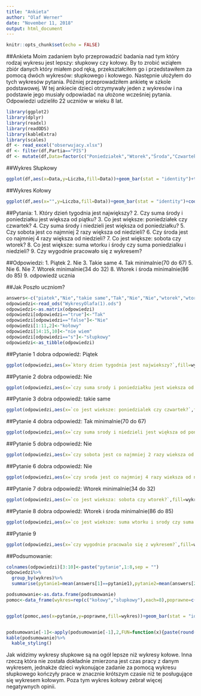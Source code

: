 ```yaml
---
title: "Ankieta"
author: "Olaf Werner"
date: "November 11, 2018"
output: html_document
---
```


```r
knitr::opts_chunk$set(echo = FALSE)
```
##Ankieta
Moim zadaniem było przeprowadzić badania nad tym który rodzaj wykresu jest lepszy: słupkowy czy kołowy. By to zrobić wziąłem zbiór danych który miałem pod ręką, przekształciłem go i przedstawiłem za pomocą dwóch wykresów: słupkowego i kołowego. Następnie ułożyłem do tych wykresów pytania. Później przeprowadziłem ankietę w szkole podstawowej. W tej ankiecie dzieci otrzymywały jeden z wykresów i na podstawie jego musiały odpowiadać na ułożone wcześniej pytania. Odpowiedzi udzieliło 22 uczniów w wieku 8 lat. 

```r
library(ggplot2)
library(dplyr)
library(readxl)
library(readODS)
library(kableExtra)
library(scales)
df <- read_excel("obserwujacy.xlsx")
df <- filter(df,Partia=="PIS")
df <- mutate(df,Data=factor(c("Poniedziałek","Wtorek","Środa","Czwartek","Piątek","Sobota","Niedziela"),levels = c("Poniedziałek","Wtorek","Środa","Czwartek","Piątek","Sobota","Niedziela")))
```
##Wykres Słupkowy
```r
ggplot(df,aes(x=Data,y=Liczba,fill=Data))+geom_bar(stat = "identity")+theme_void()
```

##Wykres Kołowy
```r
ggplot(df,aes(x="",y=Liczba,fill=Data))+geom_bar(stat = "identity")+coord_polar("y")+theme_void()
```

##Pytania:
1. Który dzień tygodnia jest największy?
2. Czy suma środy i poniedziałku jest większa od piątku?
3. Co jest większe: poniedziałek czy czwartek?
4. Czy suma środy i niedzieli jest większa od poniedziałku?
5. Czy sobota jest co najmniej 2 razy większa od niedzieli?
6. Czy środa jest co najmniej 4 razy większa od niedzieli?
7. Co jest większe: sobota czy wtorek?
8. Co jest większe: suma wtorku i środy czy suma poniedzialku i niedzieli?
9. Czy wygodnie pracowało się z wykresem?

##Odpowiedzi:
1. Piątek
2. Nie
3. Takie same
4. Tak minimalnie(70 do 67)
5. Nie
6. Nie
7. Wtorek minimalnie(34 do 32)
8. Wtorek i środa minimalnie(86 do 85)
9. odpowiedź ucznia

##Jak Poszło uczniom?
```r
answers<-c("piatek","Nie","takie same","Tak","Nie","Nie","wtorek","wtorek/sroda")
odpowiedzi<-read_ods("WykresyOlafa(1).ods")
odpowiedzi<-as.matrix(odpowiedzi)
odpowiedzi[odpowiedzi=="true"]<-"Tak"
odpowiedzi[odpowiedzi=="false"]<-"Nie"
odpowiedzi[1:11,2]<-"kołowy"
odpowiedzi[14:15,10]<-"nie wiem"
odpowiedzi[odpowiedzi=="s"]<-"słupkowy"
odpowiedzi<-as_tibble(odpowiedzi)
```



##Pytanie 1 dobra odpowiedź: Piątek


```r
ggplot(odpowiedzi,aes(x=`ktory dzien tygodnia jest najwiekszy?`,fill=wykres))+geom_bar(position=position_dodge())
```


##Pytanie 2 dobra odpowiedź: Nie
```r
ggplot(odpowiedzi,aes(x=`czy suma srody i poniedziałku jest wieksza od piatku`,fill=wykres))+geom_bar(position=position_dodge())
```

##Pytanie 3 dobra odpowiedź: takie same
```r
ggplot(odpowiedzi,aes(x=`co jest wieksze: poniedzialek czy czwartek?`,fill=wykres))+geom_bar(position=position_dodge())
```


##Pytanie 4 dobra odpowiedź: Tak minimalnie(70 do 67)
```r
ggplot(odpowiedzi,aes(x=`czy suma srody i niedzieli jest większa od poniedzialku?`,fill=wykres))+geom_bar(position=position_dodge())
```


##Pytanie 5 dobra odpowiedź: Nie
```r

ggplot(odpowiedzi,aes(x=`czy sobota jest co najmniej 2 razy wieksza od niedzieli?`,fill=wykres))+geom_bar(position=position_dodge())

```


##Pytanie 6 dobra odpowiedź: Nie
```r

ggplot(odpowiedzi,aes(x=`czy sroda jest co najmniej 4 razy wieksza od niedzieli?`,fill=wykres))+geom_bar(position=position_dodge())

```

##Pytanie 7 dobra odpowiedź: Wtorek minimalnie(34 do 32)
```r

ggplot(odpowiedzi,aes(x=`co jest wieksza: sobota czy wtorek?`,fill=wykres))+geom_bar(position=position_dodge())

```


##Pytanie 8 dobra odpowiedź: Wtorek i środa minimalnie(86 do 85)
```r

ggplot(odpowiedzi,aes(x=`co jest wieksze: suma wtorku i srody czy suma poniedzialku i niedzieli?`,fill=wykres))+geom_bar(position=position_dodge())

```


##Pytanie 9
```r
ggplot(odpowiedzi,aes(x=`czy wygodnie pracowalo się z wykresem?`,fill=wykres))+geom_bar(position=position_dodge())+scale_y_continuous(breaks = pretty_breaks())
```

##Podsumowanie:

```r
colnames(odpowiedzi)[3:10]<-paste("pytanie",1:8,sep = "")
odpowiedzi%>%
  group_by(wykres)%>%
  summarise(pytanie1=mean(answers[1]==pytanie1),pytanie2=mean(answers[2]==pytanie2),pytanie3=mean(answers[3]==pytanie3),pytanie4=mean(answers[4]==pytanie4),pytanie5=mean(answers[5]==pytanie5),pytanie6=mean(answers[6]==pytanie6),pytanie7=mean(answers[7]==pytanie7),pytanie8=mean(answers[8]==pytanie8))->podsumowanie

podsumowanie<-as.data.frame(podsumowanie)
pomoc<-data_frame(wykres=rep(c("kołowy","słupkowy"),each=8),poprawne=c(unlist(podsumowanie[1,-1]),unlist(podsumowanie[2,-1])),pytanie=rep(1:8,times=2))


ggplot(pomoc,aes(x=pytanie,y=poprawne,fill=wykres))+geom_bar(stat = "identity",position = "dodge")+scale_x_discrete(labels=pomoc$pytanie[1:8],limits=pomoc$pytanie[1:8],breaks=pomoc$pytanie[1:8])+scale_y_continuous(labels = scales::percent)



```

```r
podsumowanie[-1]<-apply(podsumowanie[-1],2,FUN=function(x){paste(round(x*100),"%")})
kable(podsumowanie)%>%
  kable_styling()
```

Jak widzimy wykresy słupkowe są na ogół lepsze niż wykresy kołowe. Inna rzeczą która nie została dokładnie zmierzona jest czas pracy z danym wykresem, jednakże dzieci wykonujące zadanie za pomocą wykresu słupkowego kończyły prace w znacznie krótszym czasie niż te posługujące się wykresem kołowym. Poza tym wykres kołowy zebrał więcej negatywnych opinii.   
